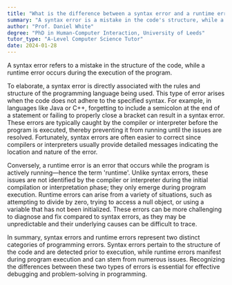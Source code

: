 ```yaml
---
title: "What is the difference between a syntax error and a runtime error?"
summary: "A syntax error is a mistake in the code's structure, while a runtime error occurs during the program's execution."
author: "Prof. Daniel White"
degree: "PhD in Human-Computer Interaction, University of Leeds"
tutor_type: "A-Level Computer Science Tutor"
date: 2024-01-28
---
```


A syntax error refers to a mistake in the structure of the code, while a runtime error occurs during the execution of the program.

To elaborate, a syntax error is directly associated with the rules and structure of the programming language being used. This type of error arises when the code does not adhere to the specified syntax. For example, in languages like Java or C++, forgetting to include a semicolon at the end of a statement or failing to properly close a bracket can result in a syntax error. These errors are typically caught by the compiler or interpreter before the program is executed, thereby preventing it from running until the issues are resolved. Fortunately, syntax errors are often easier to correct since compilers or interpreters usually provide detailed messages indicating the location and nature of the error.

Conversely, a runtime error is an error that occurs while the program is actively running—hence the term 'runtime'. Unlike syntax errors, these issues are not identified by the compiler or interpreter during the initial compilation or interpretation phase; they only emerge during program execution. Runtime errors can arise from a variety of situations, such as attempting to divide by zero, trying to access a null object, or using a variable that has not been initialized. These errors can be more challenging to diagnose and fix compared to syntax errors, as they may be unpredictable and their underlying causes can be difficult to trace.

In summary, syntax errors and runtime errors represent two distinct categories of programming errors. Syntax errors pertain to the structure of the code and are detected prior to execution, while runtime errors manifest during program execution and can stem from numerous issues. Recognizing the differences between these two types of errors is essential for effective debugging and problem-solving in programming.
    